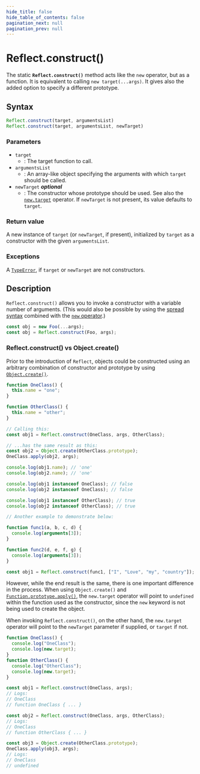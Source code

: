```yaml
---
hide_title: false
hide_table_of_contents: false
pagination_next: null
pagination_prev: null
---
```

# Reflect.construct()

The static **`Reflect.construct()`** method acts like the
`new` operator, but as a function. It is equivalent to
calling `new target(...args)`. It gives also the added option to specify a
different prototype.

## Syntax

```js
Reflect.construct(target, argumentsList)
Reflect.construct(target, argumentsList, newTarget)
```

### Parameters

- `target`
  - : The target function to call.
- `argumentsList`
  - : An array-like object specifying the arguments with which
    `target` should be called.
- `newTarget` _**optional**_
  - : The constructor whose prototype should be used. See also the [`new.target`](https://developer.mozilla.org/docs/Web/JavaScript/Reference/Operators/new.target)
    operator. If `newTarget` is not present, its value defaults
    to `target`.

### Return value

A new instance of `target` (or `newTarget`,
if present), initialized by `target` as a constructor with the
given `argumentsList`.

### Exceptions

A [`TypeError`](../../globals/TypeError/TypeError.md), if `target` or
`newTarget` are not constructors.

## Description

`Reflect.construct()` allows you to invoke a constructor with a variable
number of arguments. (This would also be possible by using the
[spread syntax](https://developer.mozilla.org/docs/Web/JavaScript/Reference/Operators/Spread_syntax) combined with the
[`new` operator](https://developer.mozilla.org/docs/Web/JavaScript/Reference/Operators/new).)

```js
const obj = new Foo(...args);
const obj = Reflect.construct(Foo, args);
```

### Reflect.construct() vs Object.create()

Prior to the introduction of `Reflect`, objects could be constructed using
an arbitrary combination of constructor and prototype by using
[`Object.create()`](../../globals/Object/create.md).

```js
function OneClass() {
  this.name = "one";
}

function OtherClass() {
  this.name = "other";
}

// Calling this:
const obj1 = Reflect.construct(OneClass, args, OtherClass);

// ...has the same result as this:
const obj2 = Object.create(OtherClass.prototype);
OneClass.apply(obj2, args);

console.log(obj1.name); // 'one'
console.log(obj2.name); // 'one'

console.log(obj1 instanceof OneClass); // false
console.log(obj2 instanceof OneClass); // false

console.log(obj1 instanceof OtherClass); // true
console.log(obj2 instanceof OtherClass); // true

// Another example to demonstrate below:

function func1(a, b, c, d) {
  console.log(arguments[3]);
}

function func2(d, e, f, g) {
  console.log(arguments[3]);
}

const obj1 = Reflect.construct(func1, ["I", "Love", "my", "country"]);
```

However, while the end result is the same, there is one important difference in the
process. When using `Object.create()` and
[`Function.prototype.apply()`](../../globals/Function/prototype/apply.md), the `new.target` operator will
point to `undefined` within the function used as the constructor, since the
`new` keyword is not being used to create the object.

When invoking `Reflect.construct()`, on the other hand, the
`new.target` operator will point to the `newTarget`
parameter if supplied, or `target` if not.

```js
function OneClass() {
  console.log("OneClass");
  console.log(new.target);
}
function OtherClass() {
  console.log("OtherClass");
  console.log(new.target);
}

const obj1 = Reflect.construct(OneClass, args);
// Logs:
// OneClass
// function OneClass { ... }

const obj2 = Reflect.construct(OneClass, args, OtherClass);
// Logs:
// OneClass
// function OtherClass { ... }

const obj3 = Object.create(OtherClass.prototype);
OneClass.apply(obj3, args);
// Logs:
// OneClass
// undefined
```
